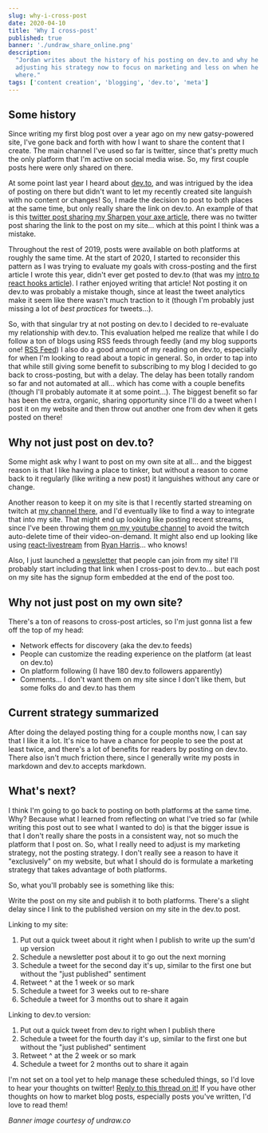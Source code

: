 ```yaml
---
slug: why-i-cross-post
date: 2020-04-10
title: 'Why I cross-post'
published: true
banner: './undraw_share_online.png'
description:
  "Jordan writes about the history of his posting on dev.to and why he's
  adjusting his strategy now to focus on marketing and less on when he posts
  where."
tags: ['content creation', 'blogging', 'dev.to', 'meta']
---
```


## Some history

Since writing my first blog post over a year ago on my new gatsy-powered site,
I've gone back and forth with how I want to share the content that I create. The
main channel I've used so far is twitter, since that's pretty much the only
platform that I'm active on social media wise. So, my first couple posts here
were only shared on there.

At some point last year I heard about [dev.to](https://dev.to/), and was
intrigued by the idea of posting on there but didn't want to let my recently
created site languish with no content or changes! So, I made the decision to
post to both places at the same time, but only really share the link on dev.to.
An example of that is this
[twitter post sharing my Sharpen your axe article](https://twitter.com/jnielson94/status/1146562237403820033),
there was no twitter post sharing the link to the post on my site... which at
this point I think was a mistake.

Throughout the rest of 2019, posts were available on both platforms at roughly
the same time. At the start of 2020, I started to reconsider this pattern as I
was trying to evaluate my goals with cross-posting and the first article I wrote
this year, didn't ever get posted to dev.to (that was my
[intro to react hooks article](https://jnielson.com/intro-to-react-hooks)). I
rather enjoyed writing that article! Not posting it on dev.to was probably a
mistake though, since at least the tweet analytics make it seem like there
wasn't much traction to it (though I'm probably just missing a lot of _best
practices_ for tweets...).

So, with that singular try at not posting on dev.to I decided to re-evaluate my
relationship with dev.to. This evaluation helped me realize that while I do
follow a ton of blogs using RSS feeds through feedly (and my blog supports one!
[RSS Feed](https://jnielson.com/rss.xml)) I also do a good amount of my reading
on dev.to, especially for when I'm looking to read about a topic in general. So,
in order to tap into that while still giving some benefit to subscribing to my
blog I decided to go back to cross-posting, but with a delay. The delay has been
totally random so far and not automated at all... which has come with a couple
benefits (though I'll probably automate it at some point...). The biggest
benefit so far has been the extra, organic, sharing opportunity since I'll do a
tweet when I post it on my website and then throw out another one from dev when
it gets posted on there!

## Why not just post on dev.to?

Some might ask why I want to post on my own site at all... and the biggest
reason is that I like having a place to tinker, but without a reason to come
back to it regularly (like writing a new post) it languishes without any care or
change.

Another reason to keep it on my site is that I recently started streaming on
twitch at [my channel there](https://twitch.tv/jnielson94), and I'd eventually
like to find a way to integrate that into my site. That might end up looking
like posting recent streams, since I've been throwing them
[on my youtube channel](https://www.youtube.com/channel/UClLdW3esBT4ehXnxlhCK9pw/)
to avoid the twitch auto-delete time of their video-on-demand. It might also end
up looking like using
[react-livestream](https://www.npmjs.com/package/react-livestream) from
[Ryan Harris](https://ryanharris.dev/)... who knows!

Also, I just launched a [newsletter](https://jnielson.com/newsletter) that
people can join from my site! I'll probably start including that link when I
cross-post to dev.to... but each post on my site has the signup form embedded at
the end of the post too.

## Why not just post on my own site?

There's a ton of reasons to cross-post articles, so I'm just gonna list a few
off the top of my head:

- Network effects for discovery (aka the dev.to feeds)
- People can customize the reading experience on the platform (at least on
  dev.to)
- On platform following (I have 180 dev.to followers apparently)
- Comments... I don't want them on my site since I don't like them, but some
  folks do and dev.to has them

## Current strategy summarized

After doing the delayed posting thing for a couple months now, I can say that I
like it a lot. It's nice to have a chance for people to see the post at least
twice, and there's a lot of benefits for readers by posting on dev.to. There
also isn't much friction there, since I generally write my posts in markdown and
dev.to accepts markdown.

## What's next?

I think I'm going to go back to posting on both platforms at the same time. Why?
Because what I learned from reflecting on what I've tried so far (while writing
this post out to see what I wanted to do) is that the bigger issue is that I
don't really share the posts in a consistent way, not so much the platform that
I post on. So, what I really need to adjust is my marketing strategy, not the
posting strategy. I don't really see a reason to have it "exclusively" on my
website, but what I should do is formulate a marketing strategy that takes
advantage of both platforms.

So, what you'll probably see is something like this:

Write the post on my site and publish it to both platforms. There's a slight
delay since I link to the published version on my site in the dev.to post.

Linking to my site:

1. Put out a quick tweet about it right when I publish to write up the sum'd up
   version
1. Schedule a newsletter post about it to go out the next morning
1. Schedule a tweet for the second day it's up, similar to the first one but
   without the "just published" sentiment
1. Retweet ^ at the 1 week or so mark
1. Schedule a tweet for 3 weeks out to re-share
1. Schedule a tweet for 3 months out to share it again

Linking to dev.to version:

1. Put out a quick tweet from dev.to right when I publish there
1. Schedule a tweet for the fourth day it's up, similar to the first one but
   without the "just published" sentiment
1. Retweet ^ at the 2 week or so mark
1. Schedule a tweet for 2 months out to share it again

I'm not set on a tool yet to help manage these scheduled things, so I'd love to
hear your thoughts on twitter!
[Reply to this thread on it!](https://twitter.com/jnielson94/status/1248675537138020352)
If you have other thoughts on how to market blog posts, especially posts you've
written, I'd love to read them!

_Banner image courtesy of undraw.co_
